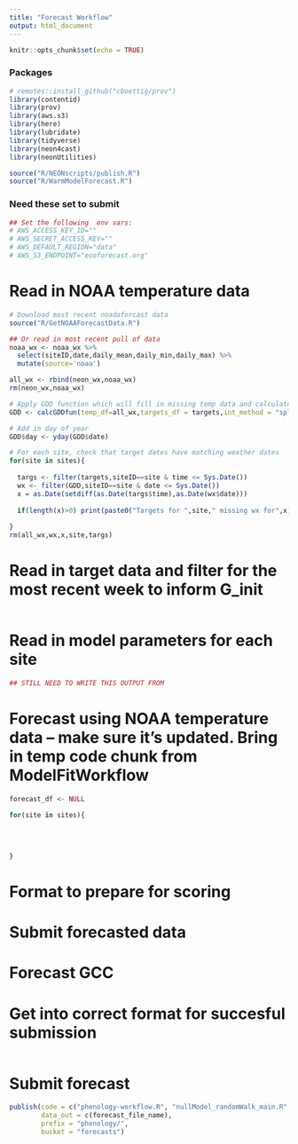 ```yaml
---
title: "Forecast Workflow"
output: html_document
---
```


```r
knitr::opts_chunk$set(echo = TRUE)
```

### Packages
```r
# remotes::install_github("cboettig/prov")
library(contentid)
library(prov)
library(aws.s3)
library(here)
library(lubridate)
library(tidyverse)
library(neon4cast)
library(neonUtilities)

source("R/NEONscripts/publish.R")
source("R/WarmModelForecast.R")
```

### Need these set to submit
```r
## Set the following  env vars: 
# AWS_ACCESS_KEY_ID=""
# AWS_SECRET_ACCESS_KEY=""
# AWS_DEFAULT_REGION="data"
# AWS_S3_ENDPOINT="ecoforecast.org"
```

# Read in NOAA temperature data
```r
# Download most recent noadaforcast data
source("R/GetNOAAForecastData.R")

## Or read in most recent pull of data
noaa_wx <- noaa_wx %>% 
  select(siteID,date,daily_mean,daily_min,daily_max) %>% 
  mutate(source='noaa')

all_wx <- rbind(neon_wx,noaa_wx)
rm(neon_wx,noaa_wx)

# Apply GDD function which will fill in missing temp data and calculate GDD values
GDD <- calcGDDfun(temp_df=all_wx,targets_df = targets,int_method = "spline")

# Add in day of year
GDD$day <- yday(GDD$date)

# For each site, check that target dates have matching weather dates
for(site in sites){
  
  targs <- filter(targets,siteID==site & time <= Sys.Date())
  wx <- filter(GDD,siteID==site & date <= Sys.Date())
  x = as.Date(setdiff(as.Date(targs$time),as.Date(wx$date)))
  
  if(length(x)>0) print(paste0("Targets for ",site," missing wx for",x))
  
}
rm(all_wx,wx,x,site,targs)

```


# Read in target data and filter for the most recent week to inform G_init
```r


```


# Read in model parameters for each site
```r

## STILL NEED TO WRITE THIS OUTPUT FROM 

```


# Forecast using NOAA temperature data -- make sure it's updated. Bring in temp code chunk from ModelFitWorkflow
```r

forecast_df <- NULL

for(site in sites){
  
  
  
  
}

```


# Format to prepare for scoring
# Submit forecasted data

# Forecast GCC

# Get into correct format for succesful submission
```r

```

# Submit forecast
```r

publish(code = c("phenology-workflow.R", "nullModel_randomWalk_main.R", "randomWalkNullModelFunction.R"),
        data_out = c(forecast_file_name),
        prefix = "phenology/",
        bucket = "forecasts")

```

